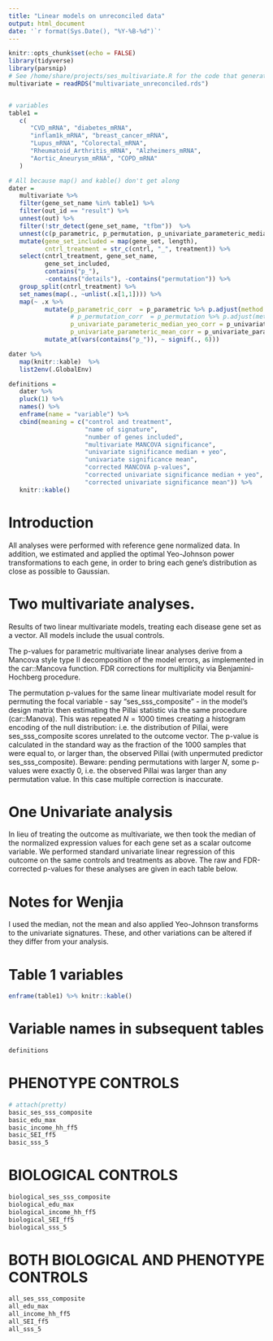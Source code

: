 ```yaml
---
title: "Linear models on unreconciled data"
output: html_document
date: '`r format(Sys.Date(), "%Y-%B-%d")`'
---
```


```r

knitr::opts_chunk$set(echo = FALSE)
library(tidyverse)
library(parsnip)
# See /home/share/projects/ses_multivariate.R for the code that generated the following object.
multivariate = readRDS("multivariate_unreconciled.rds")


# variables
table1 = 
   c(
      "CVD_mRNA", "diabetes_mRNA",
      "inflam1k_mRNA", "breast_cancer_mRNA",
      "Lupus_mRNA", "Colorectal_mRNA",
      "Rheumatoid_Arthritis_mRNA", "Alzheimers_mRNA",
      "Aortic_Aneurysm_mRNA", "COPD_mRNA"
   )

# All because map() and kable() don't get along
dater = 
   multivariate %>%
   filter(gene_set_name %in% table1) %>% 
   filter(out_id == "result") %>% 
   unnest(out) %>% 
   filter(!str_detect(gene_set_name, "tfbm"))  %>% 
   unnest(c(p_parametric, p_permutation, p_univariate_parameteric_median_yeo, p_univariate_parameteric_mean ))  %>% 
   mutate(gene_set_included = map(gene_set, length),
          cntrl_treatment = str_c(cntrl, "_", treatment)) %>% 
   select(cntrl_treatment, gene_set_name, 
          gene_set_included, 
          contains("p_"), 
          -contains("details"), -contains("permutation")) %>% 
   group_split(cntrl_treatment) %>% 
   set_names(map(., ~unlist(.x[1,1]))) %>%  
   map(~ .x %>% 
          mutate(p_parametric_corr  = p_parametric %>% p.adjust(method = "hochberg"),
                 # p_permutation_corr  = p_permutation %>% p.adjust(method = "hochberg"),
                 p_univariate_parameteric_median_yeo_corr = p_univariate_parameteric_median_yeo %>% p.adjust(method = "hochberg"),
                 p_univariate_parameteric_mean_corr = p_univariate_parameteric_mean %>% p.adjust(method = "hochberg")) %>% 
          mutate_at(vars(contains("p_")), ~ signif(., 6)))

dater %>%
   map(knitr::kable)  %>% 
   list2env(.GlobalEnv)

definitions = 
   dater %>% 
   pluck(1) %>%
   names() %>% 
   enframe(name = "variable") %>% 
   cbind(meaning = c("control and treatment", 
                     "name of signature", 
                     "number of genes included", 
                     "multivariate MANCOVA significance", 
                     "univariate significance median + yeo", 
                     "univariate significance mean", 
                     "corrected MANCOVA p-values", 
                     "corrected univariate significance median + yeo", 
                     "corrected univariate significance mean")) %>% 
   knitr::kable()


```

# Introduction

All analyses were performed with reference gene normalized data. In addition, we estimated and applied the optimal Yeo-Johnson power transformations to each gene, in order to bring each gene's distribution as close as possible to Gaussian.

# Two multivariate analyses.

Results of two linear multivariate models, treating each disease gene set as a vector. All models include the usual controls.

The p-values for parametric multivariate linear analyses derive from a Mancova style type II decomposition of the model errors, as implemented in the car::Mancova function. FDR corrections for multiplicity via Benjamini-Hochberg procedure. 

The permutation p-values for the same linear multivariate model result for permuting the focal variable - say "ses_sss_composite" - in the model's design matrix then estimating the Pillai statistic via the same procedure (car::Manova). This was repeated $N= 1000$ times creating a histogram encoding of the null distribution: i.e. the distribution of Pillai, were ses_sss_composite scores unrelated to the outcome vector. The p-value is calculated in the standard way as the fraction of the 1000 samples that were equal to, or larger than, the observed Pillai (with unpermuted predictor ses_sss_composite). Beware: pending permutations with larger $N$, some p-values were exactly 0, i.e. the observed Pillai was larger than any permutation value. In this case multiple correction is inaccurate. 

# One Univariate analysis

In lieu of treating the outcome as multivariate, we then took the median of the normalized expression values for each gene set as a scalar outcome variable. We performed standard univariate linear regression of this outcome on the same controls and treatments as above. The raw and FDR-corrected p-values for these analyses are given in each table below. 

# Notes for Wenjia

I used the median, not the mean and also applied Yeo-Johnson transforms to the univariate signatures. These, and other variations can be altered if they differ from your analysis.

# Table 1 variables

```r

enframe(table1) %>% knitr::kable()
```

# Variable names in subsequent tables

```r
definitions
```


# PHENOTYPE CONTROLS

```r
# attach(pretty)
basic_ses_sss_composite  
basic_edu_max
basic_income_hh_ff5
basic_SEI_ff5
basic_sss_5
```

# BIOLOGICAL CONTROLS

```r
biological_ses_sss_composite
biological_edu_max
biological_income_hh_ff5
biological_SEI_ff5
biological_sss_5
```

# BOTH BIOLOGICAL AND PHENOTYPE CONTROLS

```r
all_ses_sss_composite
all_edu_max
all_income_hh_ff5
all_SEI_ff5
all_sss_5
```